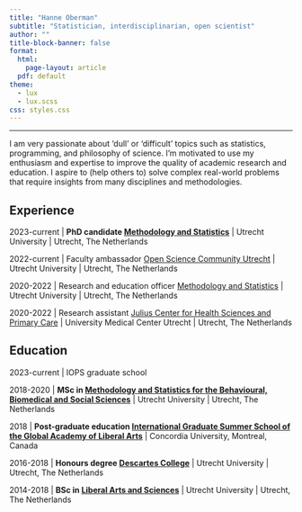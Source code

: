 ```yaml
---
title: "Hanne Oberman"
subtitle: "Statistician, interdisciplinarian, open scientist"
author: ""
title-block-banner: false
format: 
  html: 
    page-layout: article
  pdf: default
theme: 
  - lux
  - lux.scss
css: styles.css
---
```


<!-- <link rel="stylesheet" href="https://cdnjs.cloudflare.com/ajax/libs/font-awesome/6.4.2/css/brands.min.css"> -->
<link rel="stylesheet" href="https://cdnjs.cloudflare.com/ajax/libs/font-awesome/4.7.0/css/font-awesome.min.css">

<a href="mailto:h.i.oberman@uu.nl" class="fa fa-envelope"></a>
<a href="http://hanneoberman.github.io/" class="fa fa-home"></a>
<a href="https://orcid.org/0000-0003-3276-2141" class="fa-brands fa-orcid"></a>
<a href="http://github.com/hanneoberman/" class="fa fa-github"></a>
<a href="https://www.linkedin.com/in/hanneoberman/" class="fa fa-linkedin"></a>
<a href="https://mastodon.social/@oberman" class="fa fa-mastodon"></a>
<a href="https://twitter.com/hioberman" class="fa fa-twitter"></a>

---

I am very passionate about 'dull' or 'difficult' topics such as statistics, programming, and philosophy of science. I'm motivated to use my enthusiasm and expertise to improve the quality of academic research and education. I aspire to (help others to) solve complex real-world problems that require insights from many disciplines and methodologies.

## Experience

2023-current \| **PhD candidate [Methodology and Statistics](https://www.uu.nl/en/organisation/methodology-and-statistics)** \| Utrecht University \| Utrecht, The Netherlands

2022-current \| Faculty ambassador [Open Science Community Utrecht](https://openscience-utrecht.com/) \| Utrecht University \| Utrecht, The Netherlands 

2020-2022 \| Research and education officer [Methodology and Statistics](https://www.uu.nl/en/organisation/methodology-and-statistics) \| Utrecht University \| Utrecht, The Netherlands 

2020-2022 \| Research assistant [Julius Center for Health Sciences and Primary Care](https://juliuscentrum.umcutrecht.nl/en/) \| University Medical Center Utrecht \| Utrecht, The Netherlands

## Education

2023-current \| IOPS graduate school

2018-2020 \| **MSc in [Methodology and Statistics for the Behavioural, Biomedical and Social Sciences](https://www.uu.nl/en/masters/methodology-and-statistics-behavioural-biomedical-and-social-sciences)** \| Utrecht University \| Utrecht, The Netherlands

2018 \| **Post-graduate education [International Graduate Summer School of the Global Academy of Liberal Arts](https://www.concordia.ca/summer/artsci/Previous-Summer-Schools/2018/GALA2018.html)** \| Concordia University, Montreal, Canada

2016-2018 \| **Honours degree [Descartes College](https://students.uu.nl/en/academics/honours/programmes/descartes-college)** \| Utrecht University \| Utrecht, The Netherlands

2014-2018 \| **BSc in [Liberal Arts and Sciences](https://www.uu.nl/bachelors/liberal-arts-and-sciences)** \| Utrecht University \| Utrecht, The Netherlands

<!-- date: last-modified -->
<!-- date-format: "DD-MM-YYYY" -->
<!-- last-modified: -->
<!-- title-block-banner-color: white; -->

